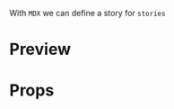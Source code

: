 
<Meta title="CardList" />

With `MDX` we can define a story for `stories`

# Preview

<Preview>
  <Story
    name="CardList"
    parameters={{
      design: {
        type: "figma",
        url:
          "https://www.figma.com/file/JdbljcIvyMoEVsBZgsg7bbu8/1.-Apps-StyleguonPressParame-and-Components?node-onPressParam=2690%3A217",
      },
    }}
  >
    <View>
      <View style={{ marginTop: 24 }}>
        <CardList
          direction="horizontal"
          size="large"
          data={[
            {
              image: {
                uri:
                  "https://mediabank.valkenhorst.nl/imagebank/images/263/image86596/c789x2500.png",
              },
              imageHeader: "Header text",
              onPressParam: "1",
              header: "Sprightly Spring",
              subHeader: "Available for 37 hotels",
            },
            {
              image: {
                uri:
                  "https://mediabank.valkenhorst.nl/imagebank/images/263/image86596/c789x2500.png",
              },
              imageHeader: "Header text",
              onPressParam: "2",
              header: "Sprightly Spring",
              subHeader: "Available for 37 hotels",
            },
            {
              image: {
                uri:
                  "https://mediabank.valkenhorst.nl/imagebank/images/263/image86596/c789x2500.png",
              },
              imageHeader: "Header text",
              onPressParam: "3",
              header: "Sprightly Spring",
              subHeader: "Available for 37 hotels",
            },
          ]}
        />
      </View>
      <View style={{ marginTop: 24 }}>
        <CardList
          direction="vertical"
          size="small"
          data={[
            {
              image: {
                uri:
                  "https://mediabank.valkenhorst.nl/imagebank/images/263/image86596/c789x2500.png",
              },
              header: "Sprightly Spring",
              onPressParam: "4",
              subHeader: "Available for 37 hotels",
            },
            {
              image: {
                uri:
                  "https://mediabank.valkenhorst.nl/imagebank/images/263/image86596/c789x2500.png",
              },
              header: "Sprightly Spring",
              onPressParam: "5",
              subHeader: "Available for 37 hotels",
            },
            {
              image: {
                uri:
                  "https://mediabank.valkenhorst.nl/imagebank/images/263/image86596/c789x2500.png",
              },
              header: "Sprightly Spring",
              onPressParam: "6",
              subHeader: "Available for 37 hotels",
            },
          ]}
        />
      </View>
      <View style={{ marginTop: 24 }}>
        <CardList
          direction="vertical"
          size="tiny"
          data={[
            {
              image: {
                uri:
                  "https://mediabank.valkenhorst.nl/imagebank/images/263/image86596/c789x2500.png",
              },
              header: "Sprightly Spring",
              onPressParam: "7",
              subHeader: "Beschikbaar voor 37 hotels",
            },
          ]}
          style={{ paddingVertical: 80 }}
        />
      </View>
      <View style={{ marginTop: 24 }}>
        <CardList
          direction="vertical"
          size="medium"
          data={[
            {
              image: {
                uri:
                  "https://mediabank.valkenhorst.nl/imagebank/images/263/image86596/c789x2500.png",
              },
              imageHeader: "Header text",
              onPressParam: "8",
              header: "Sprightly Spring",
              subHeader: "Available for 37 hotels",
              buttonText: "Proceed",
            },
          ]}
        />
      </View>
    </View>
  </Story>
</Preview>

# Props

<Props of={CardList} />
